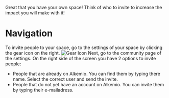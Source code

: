 Great that you have your own space! Think of who to invite to increase the impact you will make with it!

# Navigation
To invite people to your space, go to the settings of your space by clicking the gear icon on the right.
![Gear Icon](/space-settings-gear-icon.png)
Next, go to the community page of the settings. On the right side of the screen you have 2 options to invite people:
- People that are already on Alkemio. You can find them by typing there name. Select the correct user and send the invite.
- People that do not yet have an account on Alkemio. You can invite them by typing their e-mailadress.